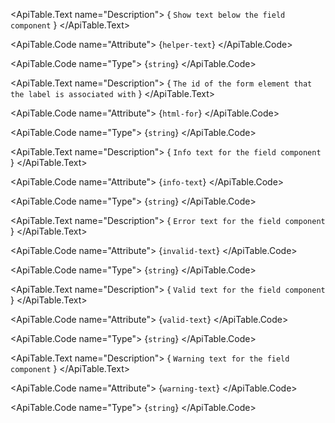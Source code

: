 <ApiTable id="property-helperText">
  <ApiTable.PropertyHeader name="helperText" singleFramework="">
  </ApiTable.PropertyHeader>

  <ApiTable.Text name="Description">
    { `Show text below the field component` }
  </ApiTable.Text>

  <ApiTable.Code name="Attribute">
    {`helper-text`}
  </ApiTable.Code>

  <ApiTable.Code name="Type">
   {`string`}
  </ApiTable.Code>


</ApiTable>
<ApiTable id="property-htmlFor">
  <ApiTable.PropertyHeader name="htmlFor" singleFramework="">
  </ApiTable.PropertyHeader>

  <ApiTable.Text name="Description">
    { `The id of the form element that the label is associated with` }
  </ApiTable.Text>

  <ApiTable.Code name="Attribute">
    {`html-for`}
  </ApiTable.Code>

  <ApiTable.Code name="Type">
   {`string`}
  </ApiTable.Code>


</ApiTable>
<ApiTable id="property-infoText">
  <ApiTable.PropertyHeader name="infoText" singleFramework="">
  </ApiTable.PropertyHeader>

  <ApiTable.Text name="Description">
    { `Info text for the field component` }
  </ApiTable.Text>

  <ApiTable.Code name="Attribute">
    {`info-text`}
  </ApiTable.Code>

  <ApiTable.Code name="Type">
   {`string`}
  </ApiTable.Code>


</ApiTable>
<ApiTable id="property-invalidText">
  <ApiTable.PropertyHeader name="invalidText" singleFramework="">
  </ApiTable.PropertyHeader>

  <ApiTable.Text name="Description">
    { `Error text for the field component` }
  </ApiTable.Text>

  <ApiTable.Code name="Attribute">
    {`invalid-text`}
  </ApiTable.Code>

  <ApiTable.Code name="Type">
   {`string`}
  </ApiTable.Code>


</ApiTable>
<ApiTable id="property-validText">
  <ApiTable.PropertyHeader name="validText" singleFramework="">
  </ApiTable.PropertyHeader>

  <ApiTable.Text name="Description">
    { `Valid text for the field component` }
  </ApiTable.Text>

  <ApiTable.Code name="Attribute">
    {`valid-text`}
  </ApiTable.Code>

  <ApiTable.Code name="Type">
   {`string`}
  </ApiTable.Code>


</ApiTable>
<ApiTable id="property-warningText">
  <ApiTable.PropertyHeader name="warningText" singleFramework="">
  </ApiTable.PropertyHeader>

  <ApiTable.Text name="Description">
    { `Warning text for the field component` }
  </ApiTable.Text>

  <ApiTable.Code name="Attribute">
    {`warning-text`}
  </ApiTable.Code>

  <ApiTable.Code name="Type">
   {`string`}
  </ApiTable.Code>


</ApiTable>
